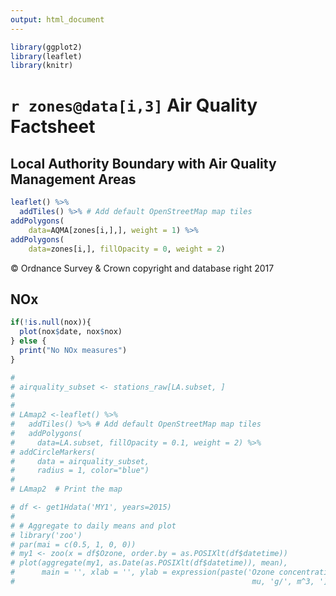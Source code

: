 ```yaml
---
output: html_document
---
```


```r
library(ggplot2)
library(leaflet)
library(knitr)
```

# `r zones@data[i,3] ` Air Quality Factsheet

## Local Authority Boundary with Air Quality Management Areas

```r


leaflet() %>%
  addTiles() %>% # Add default OpenStreetMap map tiles
addPolygons(
    data=AQMA[zones[i,],], weight = 1) %>%
addPolygons(
    data=zones[i,], fillOpacity = 0, weight = 2)

```

© Ordnance Survey & Crown copyright and database right 2017

## NOx



```r
if(!is.null(nox)){
  plot(nox$date, nox$nox)
} else {
  print("No NOx measures")
}
```

 
```r
# 
# airquality_subset <- stations_raw[LA.subset, ]
# 
# 
# LAmap2 <-leaflet() %>%
#   addTiles() %>% # Add default OpenStreetMap map tiles
#   addPolygons(
#     data=LA.subset, fillOpacity = 0.1, weight = 2) %>%
# addCircleMarkers(
#     data = airquality_subset,
#     radius = 1, color="blue")
# 
# LAmap2  # Print the map

```

```r

# df <- get1Hdata('MY1', years=2015)
# 
# # Aggregate to daily means and plot
# library('zoo')
# par(mai = c(0.5, 1, 0, 0)) 
# my1 <- zoo(x = df$Ozone, order.by = as.POSIXlt(df$datetime))
# plot(aggregate(my1, as.Date(as.POSIXlt(df$datetime)), mean), 
#      main = '', xlab = '', ylab = expression(paste('Ozone concentration [',
#                                                     mu, 'g/', m^3, ']')))
```


